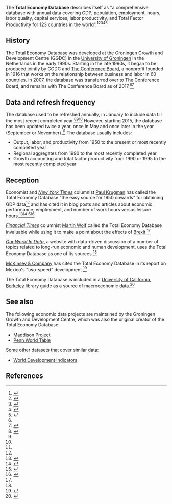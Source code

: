 The '''Total Economy Database''' describes itself as "a comprehensive database with annual data covering GDP, population, employment, hours, labor quality, capital services, labor productivity, and Total Factor Productivity for 123 countries in the world".<ref name=tcb-about>{{cite web |url=https://www.conference-board.org/data/economydatabase/index.cfm?id=27722 |title=About the Total Economy Database |accessdate=October 17, 2017}}</ref><ref name=tcb-archive-historical>{{cite web |url=https://www.conference-board.org/data/economydatabase/ |title=The Conference Board Total Economy Database |publisher=The Conference Board |archiveurl=https://web.archive.org/web/20100708232452/https://www.conference-board.org/data/economydatabase/ |archivedate=July 8, 2010 |dead-url=yes}}</ref><ref name=krugman-debt-and-growth-data>{{cite web |url=https://krugman.blogs.nytimes.com/2013/04/26/debt-and-growth-data/ |author=Paul Krugman |date=April 26, 2013 |title=Debt and Growth Data |publisher=Paul Krugman Blog |accessdate=October 20, 2017}}</ref><ref name=wolf>{{cite web |url=https://www.ft.com/content/cd1c369c-84c7-11e6-8897-2359a58ac7a5 |title=Economic ills of the UK extend well beyond Brexit |date=September 29, 2016 |publisher=[[Financial Times]] |author=Martin Wolf |accessdate=October 21, 2017}}</ref><ref name=roser>{{cite web |url=https://ourworldindata.org/economic-growth#data-sources |publisher=Our World in Data |title=Economic Growth § Data Sources |year=2017 |accessdate=October 21, 2017}}</ref>

== History ==

The Total Economy Database was developed at the Groningen Growth and Development Centre (GGDC) in the [[University of Groningen]] in the Netherlands in the early 1990s. Starting in the late 1990s, it began to be produced jointly by GGDC and [[The Conference Board]], a nonprofit founded in 1916 that works on the relationship between business and labor in 60 countries. In 2007, the database was transferred over to The Conference Board, and remains with The Conference Board as of 2017.<ref name=tcb-about/><ref name=tcb-about-ggdc>{{cite web|url = http://www.ggdc.net/databases/ted.htm.|title = Total Economy Database|publisher = Groningen Growth and Development Centre at the [[University of Groningen]]|accessdate = October 21, 2017}}</ref>

== Data and refresh frequency ==

The database used to be refreshed annually, in January to include data till the most recent completed year.<ref name=tcb-archive>{{cite web|url = https://www.conference-board.org/data/economydatabase/index.cfm?id=30565|title = Total Economy Database™ - Archive|accessdate = October 21, 2017|publisher = The Conference Board}}</ref><ref name=tcb-archive-historical/><ref name=tcb-about-ggdc/> However, starting 2015, the database has been updated twice a year, once in May and once later in the year (September or November).<ref name=tcb-archive/> The database usually includes:

* Output, labor, and productivity from 1950 to the present or most recently completed year
* Regional aggregates from 1990 to the most recently completed year
* Growth accounting and total factor productivity from 1990 or 1995 to the most recently completed year

== Reception ==

Economist and ''[[New York Times]]'' columnist [[Paul Krugman]] has called the Total Economy Database "the easy source for 1950 onwards" for obtaining GDP data<ref name=krugman-debt-and-growth-data/> and has cited it in blog posts and articles about economic performance, employment, and number of work hours versus leisure hours.<ref>{{cite web|url = https://krugman.blogs.nytimes.com/2013/02/09/japanese-relative-performance/|title = Japanese Relative Performance|date = January 9, 2013|accessdate = October 21, 2017|publisher = ''[[New York Times]]''}}</ref><ref>{{cite web|url = https://krugman.blogs.nytimes.com/2011/01/28/the-wal-mart-decade/|title = The Wal-Mart Decade|date = January 28, 2011|accessdate = October 21, 2017|publisher = ''[[New York Times]]''}}</ref><ref>{{cite web|url = https://krugman.blogs.nytimes.com/2013/01/26/what-we-have-less-of/|title = What We Have Less Of|date = January 26, 2013|accessdate = October 21, 2017|publisher = ''[[New York Times]]''}}</ref><ref>{{cite web|url = https://krugman.blogs.nytimes.com/2010/09/08/japanese-demography/|title = Japanese Demography|date = September 8, 2010|accessdate = October 21, 2017|publisher = ''[[New York Times]]''}}</ref>

''[[Financial Times]]'' columnist [[Martin Wolf]] called the Total Economy Database invaluable while using it to make a point about the effects of [[Brexit]].<ref name=wolf/>

''[[Our World In Data]]'', a website with data-driven discussion of a number of topics related to long-run economic and human development, uses the Total Economy Database as one of its sources.<ref name=roser/>

[[McKinsey & Company]] has cited the Total Economy Database in its report on Mexico's "two-speed" development.<ref>{{cite web|url = https://www.mckinsey.com/global-themes/americas/a-tale-of-two-mexicos|title = A tale of two Mexicos: Growth and prosperity in a two-speed economy|last = Bolio|first = Eduardo|last2 = Remes|first2 = Jaana|last3 = Lajous|first3 = Tomás|last4 = Manyika|first4 = James|last5 = Ramirez|first5 = Eugenia|last6 = Rossé|first6 = Morten|publisher = [[McKinsey & Company]]}}</ref>

The Total Economy Database is included in a [[University of California, Berkeley]] library guide as a source of macroeconomic data.<ref name=berkeley-lib-guide>{{cite web|url = http://guides.lib.berkeley.edu/c.php?g=4395&p=15528|title = Economics: Data|publisher = University of California, Berkeley Library|accessdate = October 21, 2017}}</ref>

== See also ==

The following economic data projects are maintained by the Groningen Growth and Development Centre, which was also the original creator of the Total Economy Database:

* [[Maddison Project]]
* [[Penn World Table]]

Some other datasets that cover similar data:

* [[World Development Indicators]]

== References ==

{{reflist|30em}}
